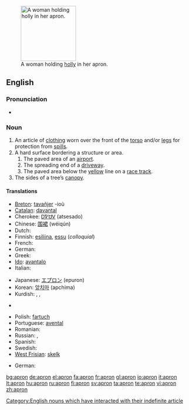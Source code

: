 [[Image:A fair Puritan.png|thumb|150px|right|A woman holding [[holly]] in her apron.]]
==English==

===Pronunciation===
* {{audio|en-us-apron.ogg|Audio (US)}}

===Noun===
{{wikipedia}}
{{en-noun}}

# An article of [[clothing]] worn over the front of the [[torso]] and/or [[legs]] for protection from [[spill]]s.
# A hard surface bordering a structure or area.
## The paved area of an [[airport]].
## The spreading end of a [[driveway]].
## The paved area below the [[yellow]] line on a [[race track]].
# The sides of a tree’s [[canopy]].

====Translations====
{{trans-top|clothing}}
* [[Breton]]: [[tavañjer]] {{f}} -ioù {{p}}
* [[Catalan]]: [[davantal]] {{m}}
* Cherokee: [[ᎠᏤᏌᏙ]] (atsesado)
* Chinese: [[围裙]] (wéiqún)
* Dutch: {{t+|nl|schort|n}}
* Finnish: [[esiliina]], [[essu]] (''colloquial'')
* French: {{t+|fr|tablier|m}}
* German: {{t-|de|Schürze|f}}
* Greek: {{t|el|ποδιά|f|sc=Grek}}
* [[Ido]]: [[avantalo]]
* Italian: {{t+|it|grembiule|m}}
{{trans-mid}}
* Japanese: [[エプロン]] (epuron)
* Korean: [[앞치마]] (apchima)
* Kurdish: {{KUchar|[[به‌رکۆشه‌]]}}, {{KUchar|[[به‌رکۆژه‌]]}}, {{KUchar|[[چاڕۆکه‌]]}}
* {{ttbc|Latin}} {{t|la|subligaculum|subligāculum|n}}
* Polish: [[fartuch]] {{m}}
* Portuguese: [[avental]] {{m}}
* Romanian: {{t-|ro|sort}}
* Russian: {{t|ru|передник|tr=perédnik|m}}, {{t|ru|фартук|tr=fártuk|m}}
* Spanish: {{t-|es|delantal|m}}
* Swedish: {{t-|sv|förkläde|n}}
* [[West Frisian]]: [[skelk]] {{n}}
{{trans-bottom}}

{{trans-top|the paved area of an airport}}
* German: {{t+|de|Vorfeld|n}}
{{trans-mid}}
{{trans-bottom}}

[[Category:English nouns which have interacted with their indefinite article]]

[[bg:apron]]
[[de:apron]]
[[el:apron]]
[[fa:apron]]
[[fr:apron]]
[[gl:apron]]
[[io:apron]]
[[it:apron]]
[[lt:apron]]
[[hu:apron]]
[[ru:apron]]
[[fi:apron]]
[[sv:apron]]
[[ta:apron]]
[[te:apron]]
[[vi:apron]]
[[zh:apron]]